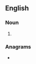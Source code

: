 ==English==

===Noun===
{{head|en|noun plural form}}

# {{plural of|puncher|lang=en}}

===Anagrams===
* {{anagrams|en|crush pen|sunperch}}